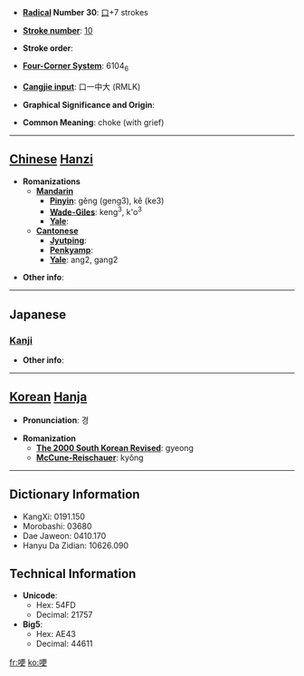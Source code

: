 * '''[[Wiktionary:Chinese radical index| Radical]] Number 30''': [[Wiktionary:Chinese radical index 口|口]]+7 strokes

* '''[[Wiktionary:Chinese total strokes index|Stroke number]]''': [[Wiktionary:Chinese total strokes index 10|10]]

* '''Stroke order''': 

* '''[[Wiktionary:Chinese four corner index|Four-Corner System]]''': 6104<sub>6</sub>

* '''[[Wiktionary:Chinese Cangjie index|Cangjie input]]''': 口一中大 (RMLK)

* '''Graphical Significance and Origin''': 

* '''Common Meaning''': choke (with grief)

----

== [[Chinese]] [[Hanzi]] ==

* '''Romanizations'''
** '''[[Mandarin]]'''
*** '''[[Pinyin]]''': gěng (geng3), kě (ke3)
*** '''[[Wade-Giles]]''': keng<sup>3</sup>, k'o<sup>3</sup>
*** '''[[Yale]]''': 
** '''[[Cantonese]]'''
*** '''[[Jyutping]]''':
*** '''[[Penkyamp]]''': 
*** '''[[Yale]]''': ang2, gang2

* '''Other info''': 

----

==Japanese==
===[[Kanji]]===
{{kanji|on readings=[[こう]] (kō)
|kun readings=[[むせぶ]] (musebu)
}}

* '''Other info''':  

----

== [[Korean]] [[Hanja]] ==

* '''Pronunciation''': 경

* '''Romanization'''
** '''[[The 2000 South Korean Revised Romanization|The 2000 South Korean Revised]]''': gyeong
** '''[[McCune-Reischauer]]''': kyŏng

----

== Dictionary Information ==

* KangXi: 0191.150
* Morobashi: 03680
* Dae Jaweon: 0410.170
* Hanyu Da Zidian: 10626.090

== Technical Information ==

* '''Unicode''':
** Hex: 54FD
** Decimal: 21757
* '''Big5''':
** Hex: AE43
** Decimal: 44611

[[fr:哽]]
[[ko:哽]]
